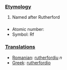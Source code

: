 ===[[Etymology]]===

# Named after Rutherford

===[[]]===

*Atomic number:
*Symbol: Rf

===[[Translations]]===

*[[Romanian]]: [[rutherfordiu]] ''n''
*[[Greek]]: [[rutherfordio]]